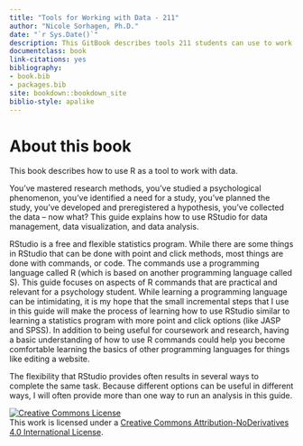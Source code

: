 ```yaml
--- 
title: "Tools for Working with Data - 211"
author: "Nicole Sorhagen, Ph.D."
date: "`r Sys.Date()`"
description: This GitBook describes tools 211 students can use to work with data.
documentclass: book
link-citations: yes
bibliography:
- book.bib
- packages.bib
site: bookdown::bookdown_site
biblio-style: apalike
---
```



# About this book

This book describes how to use R as a tool to work with data.  


You’ve mastered research methods, you’ve studied a psychological phenomenon, you’ve identified a need for a study, you’ve planned the study, you’ve developed and preregistered a hypothesis, you’ve collected the data – now what? This guide explains how to use RStudio for data management, data visualization, and data analysis. 

RStudio is a free and flexible statistics program. While there are some things in RStudio that can be done with point and click methods, most things are done with commands, or code. The commands use a programming language called R (which is based on another programming language called S). This guide focuses on aspects of R commands that are practical and relevant for a psychology student. While learning a programming language can be intimidating, it is my hope that the small incremental steps that I use in this guide will make the process of learning how to use RStudio similar to learning a statistics program with more point and click options (like JASP and SPSS). In addition to being useful for coursework and research, having a basic understanding of how to use R commands could help you become comfortable learning the basics of other programming languages for things like editing a website. 
 
The flexibility that RStudio provides often results in several ways to complete the same task. Because different options can be useful in different ways, I will often provide more than one way to run an analysis in this guide.    





<a rel="license" href="http://creativecommons.org/licenses/by-nd/4.0/"><img alt="Creative Commons License" style="border-width:0" src="https://i.creativecommons.org/l/by-nd/4.0/88x31.png" /></a><br />This work is licensed under a <a rel="license" href="http://creativecommons.org/licenses/by-nd/4.0/">Creative Commons Attribution-NoDerivatives 4.0 International License</a>.

